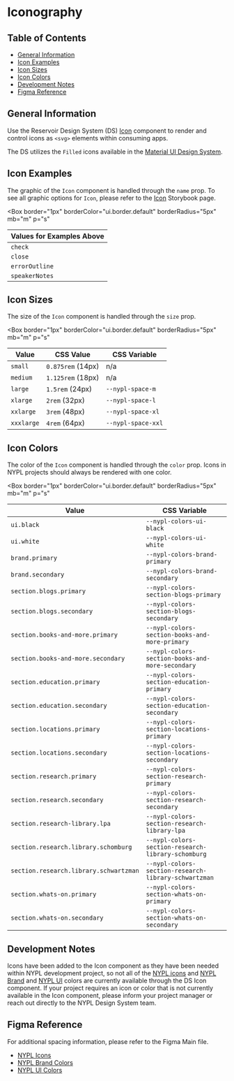 

<Meta title="Style Guide/Iconography" />

# Iconography

## Table of Contents

- [General Information](#general-information)
- [Icon Examples](#icon-examples)
- [Icon Sizes](#icon-sizes)
- [Icon Colors](#icon-colors)
- [Development Notes](#development-notes)
- [Figma Reference](#figma-reference)

## General Information

Use the Reservoir Design System (DS) [Icon](https://nypl.github.io/nypl-design-system/reservoir/v1/?path=/docs/components-media-icons-icon--icon-with-controls)
component to render and control icons as `<svg>` elements within consuming apps.

The DS utilizes the `Filled` icons available in the [Material UI Design System](https://material-ui.com/components/material-icons/).

## Icon Examples

The graphic of the `Icon` component is handled through the `name` prop. To see
all graphic options for `Icon`, please refer to the [Icon](https://nypl.github.io/nypl-design-system/reservoir/v1/?path=/docs/components-media-icons-icon--icon-with-controls)
Storybook page.

<Box
  border="1px"
  borderColor="ui.border.default"
  borderRadius="5px"
  mb="m"
  p="s"
>
  <Stack spacing="s" direction="row">
    <Icon decorative size="xxxlarge" name="check" />
    <Icon decorative size="xxxlarge" name="close" />
    <Icon decorative size="xxxlarge" name="errorOutline" />
    <Icon decorative size="xxxlarge" name="speakerNotes" />
  </Stack>
</Box>

| Values for Examples Above |
| ------------------------- |
| `check`                   |
| `close`                   |
| `errorOutline`            |
| `speakerNotes`            |

## Icon Sizes

The size of the `Icon` component is handled through the `size` prop.

<Box
  border="1px"
  borderColor="ui.border.default"
  borderRadius="5px"
  mb="m"
  p="s"
>
  <Stack spacing="s" direction="row" alignItems="center">
    <Icon size="small" name="check" />
    <Icon size="medium" name="check" />
    <Icon size="large" name="check" />
    <Icon size="xlarge" name="check" />
    <Icon size="xxlarge" name="check" />
    <Icon size="xxxlarge" name="check" />
  </Stack>
</Box>

| Value      | CSS Value         | CSS Variable       |
| ---------- | ----------------- | ------------------ |
| `small`    | `0.875rem` (14px) | n/a                |
| `medium`   | `1.125rem` (18px) | n/a                |
| `large`    | `1.5rem` (24px)   | `--nypl-space-m`   |
| `xlarge`   | `2rem` (32px)     | `--nypl-space-l`   |
| `xxlarge`  | `3rem` (48px)     | `--nypl-space-xl`  |
| `xxxlarge` | `4rem` (64px)     | `--nypl-space-xxl` |

## Icon Colors

The color of the `Icon` component is handled through the `color` prop. Icons in
NYPL projects should always be rendered with one color.

<Box
  border="1px"
  borderColor="ui.border.default"
  borderRadius="5px"
  mb="m"
  p="s"
>
  <Stack spacing="s" direction="row">
    <Icon size="xxxlarge" name="check" />
    <Icon name="check" size="xxxlarge" color="brand.primary" />
    <Icon name="check" size="xxxlarge" color="section.research.primary" />
    <Icon
      name="check"
      size="xxxlarge"
      color="section.research-library.schwartzman"
    />
    <Icon
      name="check"
      size="xxxlarge"
      color="section.research-library.schomburg"
    />
  </Stack>
</Box>

| Value                                  | CSS Variable                                         |
| -------------------------------------- | ---------------------------------------------------- |
| `ui.black`                             | `--nypl-colors-ui-black`                             |
| `ui.white`                             | `--nypl-colors-ui-white`                             |
| `brand.primary`                        | `--nypl-colors-brand-primary`                        |
| `brand.secondary`                      | `--nypl-colors-brand-secondary`                      |
| `section.blogs.primary`                | `--nypl-colors-section-blogs-primary`                |
| `section.blogs.secondary`              | `--nypl-colors-section-blogs-secondary`              |
| `section.books-and-more.primary`       | `--nypl-colors-section-books-and-more-primary`       |
| `section.books-and-more.secondary`     | `--nypl-colors-section-books-and-more-secondary`     |
| `section.education.primary`            | `--nypl-colors-section-education-primary`            |
| `section.education.secondary`          | `--nypl-colors-section-education-secondary`          |
| `section.locations.primary`            | `--nypl-colors-section-locations-primary`            |
| `section.locations.secondary`          | `--nypl-colors-section-locations-secondary`          |
| `section.research.primary`             | `--nypl-colors-section-research-primary`             |
| `section.research.secondary`           | `--nypl-colors-section-research-secondary`           |
| `section.research-library.lpa`         | `--nypl-colors-section-research-library-lpa`         |
| `section.research.library.schomburg`   | `--nypl-colors-section-research-library-schomburg`   |
| `section.research.library.schwartzman` | `--nypl-colors-section-research-library-schwartzman` |
| `section.whats-on.primary`             | `--nypl-colors-section-whats-on-primary`             |
| `section.whats-on.secondary`           | `--nypl-colors-section-whats-on-secondary`           |

## Development Notes

Icons have been added to the Icon component as they have been needed within NYPL
development project, so not all of the [NYPL icons](https://www.figma.com/file/qShodlfNCJHb8n03IFyApM/?node-id=10734%3A3945)
and [NYPL Brand](https://www.figma.com/file/qShodlfNCJHb8n03IFyApM/Main?node-id=15454%3A47007)
and [NYPL UI](https://www.figma.com/file/qShodlfNCJHb8n03IFyApM/Main?node-id=14989%3A37)
colors are currently available through the DS Icon component. If your project
requires an icon or color that is not currently available in the Icon component,
please inform your project manager or reach out directly to the NYPL Design
System team.

## Figma Reference

For additional spacing information, please refer to the Figma Main file.

- [NYPL Icons](https://www.figma.com/file/qShodlfNCJHb8n03IFyApM/?node-id=10734%3A3945)
- [NYPL Brand Colors](https://www.figma.com/file/qShodlfNCJHb8n03IFyApM/Main?node-id=15454%3A47007)
- [NYPL UI Colors](https://www.figma.com/file/qShodlfNCJHb8n03IFyApM/Main?node-id=14989%3A37)
